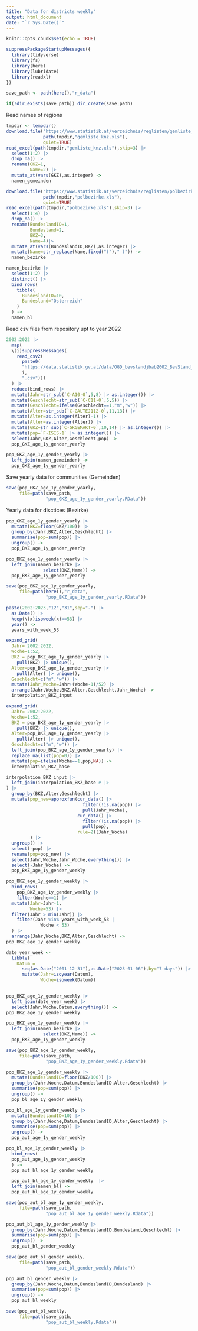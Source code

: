 ```yaml
---
title: "Data for districts weekly"
output: html_document
date: "`r Sys.Date()`"
---
```


```r
knitr::opts_chunk$set(echo = TRUE)
```



```r
suppressPackageStartupMessages({
  library(tidyverse)
  library(fs)
  library(here)
  library(lubridate)
  library(readxl)
})
```

```r
save_path <- path(here(),"r_data")
```

```r
if(!dir_exists(save_path)) dir_create(save_path)
```




Read names of regions

```r
tmpdir <- tempdir()
download.file("https://www.statistik.at/verzeichnis/reglisten/gemliste_knz.xls",
              path(tmpdir,"gemliste_knz.xls"),
              quiet=TRUE)
read_excel(path(tmpdir,"gemliste_knz.xls"),skip=3) |>
  select(1:2) |>
  drop_na() |>
  rename(GKZ=1,
         Name=2) |>
  mutate_at(vars(GKZ),as.integer) ->
  namen_gemeinden
```


```r
download.file("https://www.statistik.at/verzeichnis/reglisten/polbezirke.xls",
              path(tmpdir,"polbezirke.xls"),
              quiet=TRUE)
read_excel(path(tmpdir,"polbezirke.xls"),skip=3) |>
  select(1:4) |>
  drop_na() |>
  rename(BundeslandID=1,
         Bundesland=2,
         BKZ=3,
         Name=4)|>
  mutate_at(vars(BundeslandID,BKZ),as.integer) |>
  mutate(Name=str_replace(Name,fixed("(")," (")) ->
  namen_bezirke

namen_bezirke |>
  select(1:2) |>
  distinct() |>
  bind_rows(
    tibble(
      BundeslandID=10,
      Bundesland="Österreich"
    )
  ) ->
  namen_bl
```



Read csv files from repository upt to year 2022

```r
2002:2022 |>
  map(
  \(i)suppressMessages(
    read_csv2(
      paste0(
      "https://data.statistik.gv.at/data/OGD_bevstandjbab2002_BevStand_",
      i,
      ".csv")))
  ) |> 
  reduce(bind_rows) |>
  mutate(Jahr=str_sub(`C-A10-0`,5,8) |> as.integer()) |>
  mutate(Geschlecht=str_sub(`C-C11-0`,5,5)) |>
  mutate(Geschlecht=ifelse(Geschlecht==1,"m","w")) |>
  mutate(Alter=str_sub(`C-GALTEJ112-0`,11,13)) |> 
  mutate(Alter=as.integer(Alter)-1) |>
  mutate(Alter=as.integer(Alter)) |>
  mutate(GKZ=str_sub(`C-GRGEMAKT-0`,10,14) |> as.integer()) |>
  mutate(pop=`F-ISIS-1` |> as.integer()) |>
  select(Jahr,GKZ,Alter,Geschlecht,pop) ->
  pop_GKZ_age_1y_gender_yearly
```

```r
pop_GKZ_age_1y_gender_yearly |>
  left_join(namen_gemeinden) ->
  pop_GKZ_age_1y_gender_yearly  
```


Save yearly data for communities (Gemeinden)

```r
save(pop_GKZ_age_1y_gender_yearly,
     file=path(save_path,
               "pop_GKZ_age_1y_gender_yearly.RData"))
```

Yearly data for disctices (Bezirke)

```r
pop_GKZ_age_1y_gender_yearly |>
  mutate(BKZ=floor(GKZ/100)) |>
  group_by(Jahr,BKZ,Alter,Geschlecht) |>
  summarise(pop=sum(pop)) |>
  ungroup() ->
  pop_BKZ_age_1y_gender_yearly
```

```r
pop_BKZ_age_1y_gender_yearly |>
  left_join(namen_bezirke |>
              select(BKZ,Name)) ->
  pop_BKZ_age_1y_gender_yearly
```

```r
save(pop_BKZ_age_1y_gender_yearly,
     file=path(here(),"r_data",
               "pop_BKZ_age_1y_gender_yearly.RData"))  
```



```r
paste(2002:2023,"12","31",sep="-") |>
  as.Date() |>
  keep(\(x)isoweek(x)==53) |>
  year() ->
  years_with_week_53
```



```r
expand_grid(
  Jahr= 2002:2022,
  Woche=1:52,
  BKZ = pop_BKZ_age_1y_gender_yearly |>
    pull(BKZ) |> unique(),
  Alter=pop_BKZ_age_1y_gender_yearly |>
    pull(Alter) |> unique(),
  Geschlecht=c("m","w")) |>
  mutate(Jahr_Woche=Jahr+(Woche-1)/52) |>
  arrange(Jahr,Woche,BKZ,Alter,Geschlecht,Jahr_Woche) ->
  interpolation_BKZ_input
```


```r
expand_grid(
  Jahr= 2002:2022,
  Woche=1:52,
  BKZ = pop_BKZ_age_1y_gender_yearly |>
    pull(BKZ) |> unique(),
  Alter=pop_BKZ_age_1y_gender_yearly |>
    pull(Alter) |> unique(),
  Geschlecht=c("m","w")) |>
  left_join(pop_BKZ_age_1y_gender_yearly) |>
  replace_na(list(pop=0)) |>
  mutate(pop=ifelse(Woche==1,pop,NA)) ->
  interpolation_BKZ_base
```



```r
interpolation_BKZ_input |>
  left_join(interpolation_BKZ_base # |>
) |>
  group_by(BKZ,Alter,Geschlecht) |>
  mutate(pop_new=approxfun(cur_data() |> 
                             filter(!is.na(pop)) |> 
                             pull(Jahr_Woche),
                           cur_data() |> 
                             filter(!is.na(pop)) |> 
                             pull(pop),
                           rule=2)(Jahr_Woche)
         ) |>
  ungroup() |>
  select(-pop) |>
  rename(pop=pop_new) |>
  select(Jahr,Woche,Jahr_Woche,everything()) |>
  select(-Jahr_Woche) ->
  pop_BKZ_age_1y_gender_weekly
```



```r
pop_BKZ_age_1y_gender_weekly |>
  bind_rows(
    pop_BKZ_age_1y_gender_weekly |>
    filter(Woche==1) |>
  mutate(Jahr=Jahr-1,
         Woche=53) |>
  filter(Jahr > min(Jahr)) |>
    filter(Jahr %in% years_with_week_53 |
             Woche < 53)
  ) |>
  arrange(Jahr,Woche,BKZ,Alter,Geschlecht) ->
pop_BKZ_age_1y_gender_weekly   
```




```r
date_year_week <-
  tibble(
    Datum =  
      seq(as.Date("2001-12-31"),as.Date("2023-01-06"),by="7 days")) |>
      mutate(Jahr=isoyear(Datum),
             Woche=isoweek(Datum))
    
```



```r
pop_BKZ_age_1y_gender_weekly |>
  left_join(date_year_week) |>
  select(Jahr,Woche,Datum,everything()) ->
pop_BKZ_age_1y_gender_weekly  
```



```r
pop_BKZ_age_1y_gender_weekly |>
  left_join(namen_bezirke |>
              select(BKZ,Name)) ->
  pop_BKZ_age_1y_gender_weekly
```



```r
save(pop_BKZ_age_1y_gender_weekly,
     file=path(save_path,
               "pop_BKZ_age_1y_gender_weekly.Rdata"))
```



```r
pop_BKZ_age_1y_gender_weekly |> 
  mutate(BundeslandID=floor(BKZ/100)) |>
  group_by(Jahr,Woche,Datum,BundeslandID,Alter,Geschlecht) |>
  summarise(pop=sum(pop)) |>
  ungroup() ->
  pop_bl_age_1y_gender_weekly   
```

```r
pop_bl_age_1y_gender_weekly |> 
  mutate(BundeslandID=10) |>
  group_by(Jahr,Woche,Datum,BundeslandID,Alter,Geschlecht) |>
  summarise(pop=sum(pop)) |>
  ungroup() ->
  pop_aut_age_1y_gender_weekly 
```

```r
pop_bl_age_1y_gender_weekly |>
  bind_rows(
  pop_aut_age_1y_gender_weekly 
  ) -> 
  pop_aut_bl_age_1y_gender_weekly  
```


```r
  pop_aut_bl_age_1y_gender_weekly  |>
  left_join(namen_bl) ->
  pop_aut_bl_age_1y_gender_weekly
```

```r
save(pop_aut_bl_age_1y_gender_weekly,
     file=path(save_path,
               "pop_aut_bl_age_1y_gender_weekly.Rdata"))
```

```r
pop_aut_bl_age_1y_gender_weekly |>
  group_by(Jahr,Woche,Datum,BundeslandID,Bundesland,Geschlecht) |>
  summarise(pop=sum(pop)) |>
  ungroup() ->
  pop_aut_bl_gender_weekly
```

```r
save(pop_aut_bl_gender_weekly,
     file=path(save_path,
               "pop_aut_bl_gender_weekly.Rdata"))
```


```r
pop_aut_bl_gender_weekly |>
  group_by(Jahr,Woche,Datum,BundeslandID,Bundesland) |>
  summarise(pop=sum(pop)) |>
  ungroup() ->
  pop_aut_bl_weekly
```


```r
save(pop_aut_bl_weekly,
     file=path(save_path,
               "pop_aut_bl_weekly.Rdata"))
```